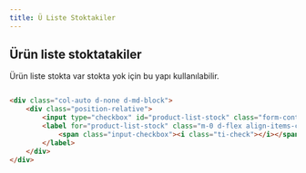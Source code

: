 ```yaml
---
title: Ü Liste Stoktakiler
---
```

## Ürün liste stoktatakiler
Ürün liste stokta var stokta yok için bu yapı kullanılabilir.


```html title="smarty "

<div class="col-auto d-none d-md-block">
    <div class="position-relative">
        <input type="checkbox" id="product-list-stock" class="form-control" {if $smarty.get.stock == 1} checked value="" {else} value="1" {/if} onchange="window.location.href = T.getLink('stock', this.value)">
        <label for="product-list-stock" class="m-0 d-flex align-items-center fw-regular">
            <span class="input-checkbox"><i class="ti-check"></i></span>{#in_stocks#}jkk
        </label>
    </div>
</div>

```



